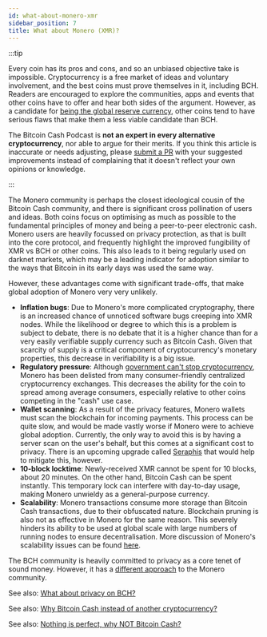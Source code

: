 ```yaml
---
id: what-about-monero-xmr
sidebar_position: 7
title: What about Monero (XMR)?
---
```


:::tip

Every coin has its pros and cons, and so an unbiased objective take is impossible. Cryptocurrency is a free market of ideas and voluntary involvement, and the best coins must prove themselves in it, including BCH. Readers are encouraged to explore the communities, apps and events that other coins have to offer and hear both sides of the argument. However, as a candidate for [being the global reserve currency](/faqs/Podcast/what-do-you-mean-global-reserve-currency), other coins tend to have serious flaws that make them a less viable candidate than BCH.

The Bitcoin Cash Podcast is **not an expert in every alternative cryptocurrency**, nor able to argue for their merits. If you think this article is inaccurate or needs adjusting, please [submit a PR](https://github.com/JeremyEllingham/bitcoincashpodcast-v2) with your suggested improvements instead of complaining that it doesn't reflect your own opinions or knowledge.

:::

The Monero community is perhaps the closest ideological cousin of the Bitcoin Cash community, and there is significant cross pollination of users and ideas. Both coins focus on optimising as much as possible to the fundamental principles of money and being a peer-to-peer electronic cash. Monero users are heavily focussed on privacy protection, as that is built into the core protocol, and frequently highlight the improved fungibility of XMR vs BCH or other coins. This also leads to it being regularly used on darknet markets, which may be a leading indicator for adoption similar to the ways that Bitcoin in its early days was used the same way.

However, these advantages come with significant trade-offs, that make global adoption of Monero very very unlikely.

- **Inflation bugs**: Due to Monero's more complicated cryptography, there is an increased chance of unnoticed software bugs creeping into XMR nodes. While the likelihood or degree to which this is a problem is subject to debate, there is no debate that it is a higher chance than for a very easily verifiable supply currency such as Bitcoin Cash. Given that scarcity of supply is a critical component of cryptocurrency's monetary properties, this decrease in verifiability is a big issue.
- **Regulatory pressure**: Although [government can't stop cryptocurrency](/faqs/Roadblocks/what-if-governments-ban-crypto), Monero has been delisted from many consumer-friendly centralized cryptocurrency exchanges. This decreases the ability for the coin to spread among average consumers, especially relative to other coins competing in the "cash" use case.
- **Wallet scanning**: As a result of the privacy features, Monero wallets must scan the blockchain for incoming payments. This process can be quite slow, and would be made vastly worse if Monero were to achieve global adoption. Currently, the only way to avoid this is by having a server scan on the user's behalf, but this comes at a significant cost to privacy. There is an upcoming upgrade called [Seraphis](https://www.getmonero.org/2021/12/22/what-is-seraphis.html) that would help to mitigate this, however.
- **10-block locktime**: Newly-received XMR cannot be spent for 10 blocks, about 20 minutes. On the other hand, Bitcoin Cash can be spent instantly. This temporary lock can interfere with day-to-day usage, making Monero unwieldy as a general-purpose currency.
- **Scalability**: Monero transactions consume more storage than Bitcoin Cash transactions, due to their obfuscated nature. Blockchain pruning is also not as effective in Monero for the same reason. This severely hinders its ability to be used at global scale with large numbers of running nodes to ensure decentralisation. More discussion of Monero's scalability issues can be found [here](https://www.reddit.com/r/btc/comments/rzxzmx/why_bch_not_xmr/hrynhp3/).

The BCH community is heavily committed to privacy as a core tenet of sound money. However, it has a [different approach](/faqs/BCH/what-about-privacy-on-BCH) to the Monero community.

See also: [What about privacy on BCH?](/faqs/BCH/what-about-privacy-on-BCH)

See also: [Why Bitcoin Cash instead of another cryptocurrency?](/faqs/BCH/why-bitcoin-cash)

See also: [Nothing is perfect, why NOT Bitcoin Cash?](/faqs/BCH/why-not-bitcoin-cash)
